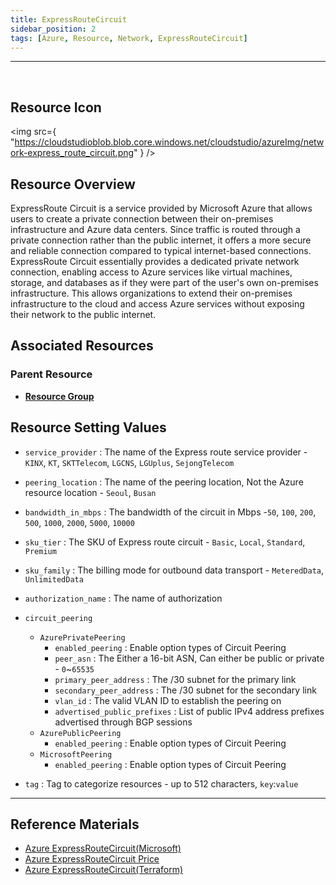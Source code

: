 ```yaml
---
title: ExpressRouteCircuit
sidebar_position: 2
tags: [Azure, Resource, Network, ExpressRouteCircuit]
---
```


<hr />
<br />

## Resource Icon

<img
    src={
        "https://cloudstudioblob.blob.core.windows.net/cloudstudio/azureImg/network-express_route_circuit.png"
    }
/>

## Resource Overview

ExpressRoute Circuit is a service provided by Microsoft Azure that allows users to create a private connection between their on-premises infrastructure and Azure data centers. 
Since traffic is routed through a private connection rather than the public internet, it offers a more secure and reliable connection compared to typical internet-based connections.
ExpressRoute Circuit essentially provides a dedicated private network connection, enabling access to Azure services like virtual machines, storage, and databases as if they were part of the user's own on-premises infrastructure. 
This allows organizations to extend their on-premises infrastructure to the cloud and access Azure services without exposing their network to the public internet.

## Associated Resources

### Parent Resource

-   [**Resource Group**](https://docs.cstudio.app/docs/resource/azure/Base/ResourceGroup)

## Resource Setting Values

-   `service_provider` : The name of the Express route service provider -`KINX`, `KT`, `SKTTelecom`, `LGCNS`, `LGUplus`, `SejongTelecom`

-   `peering_location` : The name of the peering location, Not the Azure resource location - `Seoul`, `Busan`

-   `bandwidth_in_mbps` : The bandwidth of the circuit in Mbps -`50`, `100`, `200`, `500`, `1000`, `2000`, `5000`, `10000`

-   `sku_tier` : The SKU of Express route circuit - `Basic`, `Local`, `Standard`, `Premium`

-   `sku_family` : The billing mode for outbound data transport - `MeteredData`, `UnlimitedData`

-   `authorization_name` : The name of authorization

-   `circuit_peering`

    -   `AzurePrivatePeering`
        -   `enabled_peering` : Enable option types of Circuit Peering
        -   `peer_asn` : The Either a 16-bit ASN, Can either be public or private - `0`~`65535`
        -   `primary_peer_address` : The /30 subnet for the primary link
        -   `secondary_peer_address` : The /30 subnet for the secondary link
        -   `vlan_id` : The valid VLAN ID to establish the peering on
        -   `advertised_public_prefixes` : List of public IPv4 address prefixes advertised through BGP sessions
    -   `AzurePublicPeering`
        -   `enabled_peering` : Enable option types of Circuit Peering
    -   `MicrosoftPeering`
        -   `enabled_peering` : Enable option types of Circuit Peering

-   `tag` : Tag to categorize resources - up to 512 characters, `key`:`value`

---

## Reference Materials

-   [Azure ExpressRouteCircuit(Microsoft)](https://learn.microsoft.com/ko-kr/azure/expressroute/expressroute-circuit-peerings#circuits)
-   [Azure ExpressRouteCircuit Price](https://azure.microsoft.com/en-us/pricing/details/expressroute/)
-   [Azure ExpressRouteCircuit(Terraform)](https://registry.terraform.io/providers/hashicorp/azurerm/latest/docs/resources/express_route_circuit)
